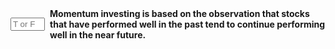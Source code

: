 ::: {.question-block}

<form onsubmit="event.preventDefault(); checkAnswerBox('module5_tf_q45','T')" style="display: flex; align-items: center; gap: 8px;">
<input type="text" id="module5_tf_q45" name="module5_tf_q45" maxlength="1" placeholder="T or F" style="width: 55px;" data-correct-answer="T" /> 
<label for="module5_tf_q45"><strong>Momentum investing is based on the observation that stocks that have performed well in the past tend to continue performing well in the near future.</strong></label>
</form>

<div id="feedback-module5_tf_q45" class="feedback" data-status="" style="display:none;">
This is TRUE. Momentum strategies exploit return persistence.
</div>

:::
